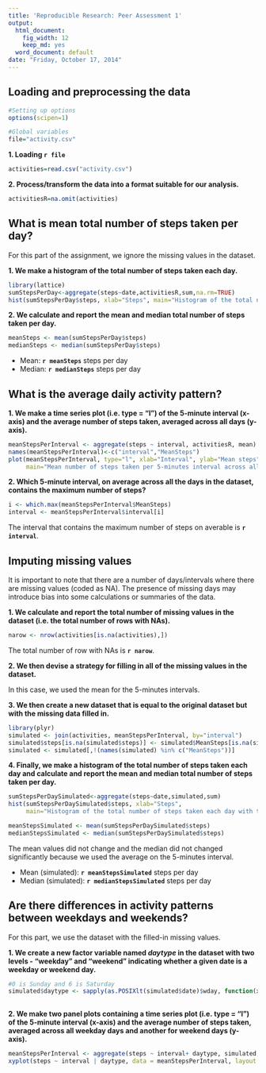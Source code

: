 ---
title: 'Reproducible Research: Peer Assessment 1'
output:
  html_document:
    fig_width: 12
    keep_md: yes
  word_document: default
date: "Friday, October 17, 2014"
---

## Loading and preprocessing the data

```{r echo=FALSE}
#Setting up options
options(scipen=1)

#Global variables
file="activity.csv"
```

**1. Loading `r file`**
```{r echo=TRUE}
activities=read.csv("activity.csv")
```

**2. Process/transform the data into a format suitable for our analysis.**

```{r echo=TRUE}
activitiesR=na.omit(activities)
```

## What is mean total number of steps taken per day?

For this part of the assignment, we ignore the missing values in the dataset.

**1. We make a histogram of the total number of steps taken each day.**

```{r echo=TRUE}
library(lattice)
sumStepsPerDay<-aggregate(steps~date,activitiesR,sum,na.rm=TRUE)
hist(sumStepsPerDay$steps, xlab="Steps", main="Histogram of the total number of steps taken each day")
```

**2. We calculate and report the mean and median total number of steps taken per day.**

```{r echo=TRUE}
meanSteps <- mean(sumStepsPerDay$steps)
medianSteps <- median(sumStepsPerDay$steps)
```

- Mean: **`r meanSteps`** steps per day
- Median: **`r medianSteps`** steps per day

## What is the average daily activity pattern?

**1. We make a time series plot (i.e. type = "l") of the 5-minute interval (x-axis) and the average number of steps taken, averaged across all days (y-axis).**

```{r echo=TRUE}
meanStepsPerInterval <- aggregate(steps ~ interval, activitiesR, mean)
names(meanStepsPerInterval)<-c("interval","MeanSteps")
plot(meanStepsPerInterval, type="l", xlab="Interval", ylab="Mean steps", 
     main="Mean number of steps taken per 5-minutes interval across all days")
```

**2. Which 5-minute interval, on average across all the days in the dataset, contains the maximum number of steps?**

```{r echo=TRUE}
i <- which.max(meanStepsPerInterval$MeanSteps)
interval <- meanStepsPerInterval$interval[i]
```

The interval that contains the maximum number of steps on averable is **`r interval`**. 

## Imputing missing values

It is important to note that there are a number of days/intervals where there are missing values (coded as NA). The presence of missing days may introduce bias into some calculations or summaries of the data.

**1. We calculate and report the total number of missing values in the dataset (i.e. the total number of rows with NAs).**

```{r echo=TRUE}
narow <- nrow(activities[is.na(activities),])
```

The total number of row with NAs is **`r narow`**. 

**2. We then devise a strategy for filling in all of the missing values in the dataset.**

In this case, we used the mean for the 5-minutes intervals.

**3. We then create a new dataset that is equal to the original dataset but with the missing data filled in.**

```{r echo=TRUE}
library(plyr)
simulated <- join(activities, meanStepsPerInterval, by="interval")
simulated$steps[is.na(simulated$steps)] <- simulated$MeanSteps[is.na(simulated$steps)]
simulated <- simulated[,!(names(simulated) %in% c("MeanSteps"))]
```


**4. Finally, we make a histogram of the total number of steps taken each day and calculate and report the mean and median total number of steps taken per day.**

```{r echo=TRUE}
sumStepsPerDaySimulated<-aggregate(steps~date,simulated,sum)
hist(sumStepsPerDaySimulated$steps, xlab="Steps", 
     main="Histogram of the total number of steps taken each day with the missing  data filled in")

meanStepsSimulated <- mean(sumStepsPerDaySimulated$steps)
medianStepsSimulated <- median(sumStepsPerDaySimulated$steps) 

```

The mean values did not change and the median did not changed significantly because we used the average on the 5-minutes interval.

- Mean (simulated): **`r meanStepsSimulated`** steps per day
- Median (simulated): **`r medianStepsSimulated`** steps per day

## Are there differences in activity patterns between weekdays and weekends?

For this part, we use the dataset with the filled-in missing values.

**1. We create a new factor variable named *daytype* in the dataset with two levels - "weekday" and "weekend" indicating whether a given date is a weekday or weekend day.**

```{r echo=TRUE}
#0 is Sunday and 6 is Saturday 
simulated$daytype <- sapply(as.POSIXlt(simulated$date)$wday, function(x){if(x==6 || x==0) "weekend" 
                                                                         else "weekday"})

```

**2. We make two panel plots containing a time series plot (i.e. type = "l") of the 5-minute interval (x-axis) and the average number of steps taken, averaged across all weekday days and another for weekend days (y-axis).**

```{r echo=TRUE}
meanStepsPerInterval <- aggregate(steps ~ interval+ daytype, simulated, mean)
xyplot(steps ~ interval | daytype, data = meanStepsPerInterval, layout = c(1, 2), type="l")
```
